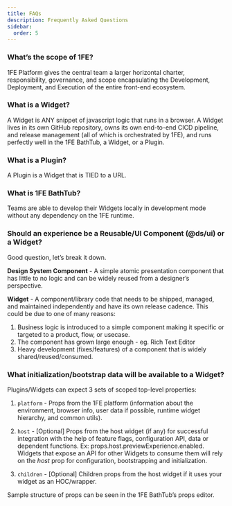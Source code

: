 ```yaml
---
title: FAQs
description: Frequently Asked Questions
sidebar:
  order: 5
---
```



### What’s the scope of 1FE?

1FE Platform gives the central team a larger horizontal charter, responsibility, governance, and scope encapsulating the Development, Deployment, and Execution of the entire front-end ecosystem.

### What is a Widget?

A Widget is ANY snippet of javascript logic that runs in a browser. A Widget lives in its own GitHub repository, owns its own end-to-end CICD pipeline, and release management (all of which is orchestrated by 1FE), and runs perfectly well in the 1FE BathTub, a Widget, or a Plugin.

### What is a Plugin?

A Plugin is a Widget that is TIED to a URL.

### What is 1FE BathTub?

Teams are able to develop their Widgets locally in development mode without any dependency on the 1FE runtime.

### Should an experience be a Reusable/UI Component (@ds/ui) or a Widget?

Good question, let’s break it down.

**Design System Component** - A simple atomic presentation component that has little to no logic and can be widely reused from a designer’s perspective.

**Widget** - A component/library code that needs to be shipped, managed, and maintained independently and have its own release cadence. This could be due to one of many reasons:

1. Business logic is introduced to a simple component making it specific or targeted to a product, flow, or usecase.
2. The component has grown large enough - eg. Rich Text Editor
3. Heavy development (fixes/features) of a component that is widely shared/reused/consumed.


### What initialization/bootstrap data will be available to a Widget?

Plugins/Widgets can expect 3 sets of scoped top-level properties:

1. `platform` - Props from the 1FE platform (information about the environment, browser info, user data if possible, runtime widget hierarchy, and common utils).

2. `host` - [Optional] Props from the host widget (if any) for successful integration with the help of feature flags, configuration API, data or dependent functions. Ex: props.host.previewExperience.enabled. Widgets that expose an API for other Widgets to consume them will rely on the _host_ prop for configuration, bootstrapping and initialization.

3. `children` - [Optional] Children props from the host widget if it uses your widget as an HOC/wrapper.

Sample structure of props can be seen in the 1FE BathTub’s props editor.

